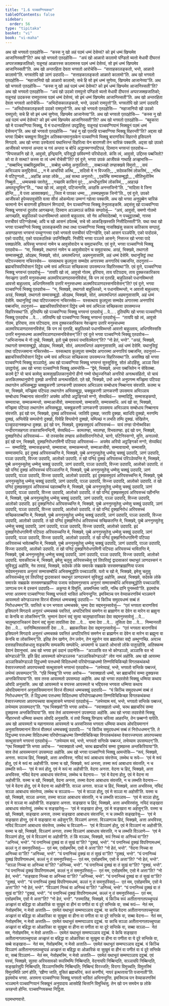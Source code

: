 ```yaml
---
title: "1.6 पञ्चवग्गियकथा"
tableOfContents: false
sidebar:
  order: 56
type: "tipitaka"
basket: "vi"
book: "vi-maha"
---
```



<DynamicBreadcrumb />

<Division number="10" book="vi-maha">

<Paragraph number="53" book="vi-maha">
अथ खो भगवतो एतदहोसि—  “कस्स नु खो अहं पठमं धम्मं देसेय्यं? को इमं धम्मं खिप्पमेव आजानिस्सती”ति? अथ खो भगवतो एतदहोसि—  “अयं खो आळारो कालामो पण्डितो ब्यत्तो मेधावी दीघरत्तं अप्परजक्खजातिको; यन्नूनाहं आळारस्स कालामस्स पठमं धम्मं देसेय्यं, सो इमं धम्मं खिप्पमेव आजानिस्सती”ति. अथ खो अन्तरहिता देवता भगवतो आरोचेसि—  “सत्ताहकालङ्कतो, भन्ते, आळारो कालामो”ति. भगवतोपि खो ञाणं उदपादि—  “सत्ताहकालङ्कतो आळारो कालामो”ति. अथ खो भगवतो एतदहोसि—  “महाजानियो खो आळारो कालामो; सचे हि सो इमं धम्मं सुणेय्य, खिप्पमेव आजानेय्या”ति.
</Paragraph>

<Paragraph number="54" book="vi-maha">
अथ खो भगवतो एतदहोसि—  “कस्स नु खो अहं पठमं धम्मं देसेय्यं? को इमं धम्मं खिप्पमेव आजानिस्सती”ति? अथ खो भगवतो एतदहोसि—  “अयं खो उदको रामपुत्तो पण्डितो ब्यत्तो मेधावी दीघरत्तं अप्परजक्खजातिको; यन्नूनाहं उदकस्स रामपुत्तस्स पठमं धम्मं देसेय्यं, सो इमं धम्मं खिप्पमेव आजानिस्सती”ति. अथ खो अन्तरहिता देवता भगवतो आरोचेसि—  “अभिदोसकालङ्कतो, भन्ते, उदको रामपुत्तो”ति. भगवतोपि खो ञाणं उदपादि—  “अभिदोसकालङ्कतो उदको रामपुत्तो”ति. अथ खो भगवतो एतदहोसि—  “महाजानियो खो उदको रामपुत्तो; सचे हि सो इमं धम्मं सुणेय्य, खिप्पमेव आजानेय्या”ति.
</Paragraph>

<Paragraph number="55" book="vi-maha">
अथ खो भगवतो एतदहोसि—  “कस्स नु खो अहं पठमं धम्मं देसेय्यं? को इमं धम्मं खिप्पमेव आजानिस्सती”ति? अथ खो भगवतो एतदहोसि—  “बहुकारा खो मे पञ्चवग्गिया भिक्खू, ये मं पधानपहितत्तं उपट्ठहिंसु; यन्नूनाहं पञ्चवग्गियानं भिक्खूनं पठमं धम्मं देसेय्यन्”ति. अथ खो भगवतो एतदहोसि—  “कहं नु खो एतरहि पञ्चवग्गिया भिक्खू विहरन्ती”ति? अद्दसा खो भगवा दिब्बेन चक्खुना विसुद्धेन अतिक्कन्तमानुसकेन पञ्चवग्गिये भिक्खू बाराणसियं विहरन्ते इसिपतने मिगदाये. अथ खो भगवा उरुवेलायं यथाभिरन्तं विहरित्वा येन बाराणसी तेन चारिकं पक्कामि.
</Paragraph>

</Division>
<Division number="11" book="vi-maha">

<Paragraph number="56" book="vi-maha">
अद्दसा खो उपको आजीवको भगवन्तं अन्तरा च गयं अन्तरा च बोधिं अद्धानमग्गप्पटिपन्नं, दिस्वान भगवन्तं एतदवोच—  “विप्पसन्नानि खो ते, आवुसो, इन्द्रियानि, परिसुद्धो छविवण्णो परियोदातो. कंसि त्वं, आवुसो, उद्दिस्स पब्बजितो? को वा ते सत्था? कस्स वा त्वं धम्मं रोचेसी”ति? एवं वुत्ते, भगवा उपकं आजीवकं गाथाहि अज्झभासि—
</Paragraph>

<Paragraph number="57" type="verses" book="vi-maha">
_“सब्बाभिभू सब्बविदूहमस्मि,_  
_सब्बेसु धम्मेसु अनूपलित्तो;_  
_सब्बञ्जहो तण्हाक्खये विमुत्तो,_  
_सयं अभिञ्ञाय कमुद्दिसेय्यं._  

</Paragraph>

<Paragraph number="58" type="verses" book="vi-maha">
_न मे आचरियो अत्थि,_  
_सदिसो मे न विज्जति;_  
_सदेवकस्मिं लोकस्मिं,_  
_नत्थि मे पटिपुग्गलो._  

</Paragraph>

<Paragraph number="59" type="verses" book="vi-maha">
_अहञ्हि अरहा लोके,_  
_अहं सत्था अनुत्तरो;_  
_एकोम्हि सम्मासम्बुद्धो,_  
_सीतिभूतोस्मि निब्बुतो._  

</Paragraph>

<Paragraph number="60" type="verses" book="vi-maha">
_धम्मचक्कं पवत्तेतुं,_  
_गच्छामि कासिनं पुरं;_  
_अन्धीभूतस्मिं लोकस्मिं,_  
_आहञ्छं अमतदुन्दुभिन्”ति._  

</Paragraph>

<Paragraph number="61" book="vi-maha">
“यथा खो त्वं, आवुसो, पटिजानासि, अरहसि अनन्तजिनो”ति.
</Paragraph>

<Paragraph number="62" type="verses" book="vi-maha">
_“मादिसा वे जिना होन्ति,_  
_ये पत्ता आसवक्खयं;_  
_जिता मे पापका धम्मा,_  
_तस्माहमुपक जिनो”ति._  

</Paragraph>

<Paragraph number="63" book="vi-maha">
एवं वुत्ते, उपको आजीवको हुपेय्यपावुसोति वत्वा सीसं ओकम्पेत्वा उम्मग्गं गहेत्वा पक्कामि.
</Paragraph>

</Division>
<Division number="12" book="vi-maha">

<Paragraph number="64" book="vi-maha">
अथ खो भगवा अनुपुब्बेन चारिकं चरमानो येन बाराणसी इसिपतनं मिगदायो, येन पञ्चवग्गिया भिक्खू तेनुपसङ्कमि. अद्दसंसु खो पञ्चवग्गिया भिक्खू भगवन्तं दूरतोव आगच्छन्तं; दिस्वान अञ्ञमञ्ञं कतिकं सण्ठपेसुं—  “अयं, आवुसो, समणो गोतमो आगच्छति, बाहुल्लिको पधानविब्भन्तो आवत्तो बाहुल्लाय. सो नेव अभिवादेतब्बो, न पच्चुट्ठातब्बो, नास्स पत्तचीवरं पटिग्गहेतब्बं; अपि च खो आसनं ठपेतब्बं, सचे सो आकङ्खिस्सति निसीदिस्सती”ति. यथा यथा खो भगवा पञ्चवग्गिये भिक्खू उपसङ्कमति तथा तथा पञ्चवग्गिया भिक्खू नासक्खिंसु सकाय कतिकाय सण्ठातुं. असण्ठहन्ता भगवन्तं पच्चुग्गन्त्वा एको भगवतो पत्तचीवरं पटिग्गहेसि, एको आसनं पञ्ञपेसि, एको पादोदकं, एको पादपीठं, एको पादकठलिकं उपनिक्खिपि. निसीदि भगवा पञ्ञत्ते आसने; निसज्ज खो भगवा पादे पक्खालेसि. अपिस्सु भगवन्तं नामेन च आवुसोवादेन च समुदाचरन्ति.
</Paragraph>

<Paragraph number="65" book="vi-maha">
एवं वुत्ते, भगवा पञ्चवग्गिये भिक्खू एतदवोच—  “मा, भिक्खवे, तथागतं नामेन च आवुसोवादेन च समुदाचरथ. अरहं, भिक्खवे, तथागतो सम्मासम्बुद्धो, ओदहथ, भिक्खवे, सोतं, अमतमधिगतं, अहमनुसासामि, अहं धम्मं देसेमि. यथानुसिट्ठं तथा पटिपज्जमाना नचिरस्सेव—  यस्सत्थाय कुलपुत्ता सम्मदेव अगारस्मा अनगारियं पब्बजन्ति, तदनुत्तरं—  ब्रह्मचरियपरियोसानं दिट्ठेव धम्मे सयं अभिञ्ञा सच्छिकत्वा उपसम्पज्ज विहरिस्सथा”ति. एवं वुत्ते, पञ्चवग्गिया भिक्खू भगवन्तं एतदवोचुं—  “तायपि खो त्वं, आवुसो गोतम, इरियाय, ताय पटिपदाय, ताय दुक्करकारिकाय नेवज्झगा उत्तरि मनुस्सधम्मा अलमरियञाणदस्सनविसेसं, किं पन त्वं एतरहि, बाहुल्लिको पधानविब्भन्तो आवत्तो बाहुल्लाय, अधिगमिस्ससि उत्तरि मनुस्सधम्मा अलमरियञाणदस्सनविसेसन्”ति? एवं वुत्ते, भगवा पञ्चवग्गिये भिक्खू एतदवोच—  “न, भिक्खवे, तथागतो बाहुल्लिको, न पधानविब्भन्तो, न आवत्तो बाहुल्लाय; अरहं, भिक्खवे, तथागतो सम्मासम्बुद्धो. ओदहथ, भिक्खवे, सोतं, अमतमधिगतं अहमनुसासामि, अहं धम्मं देसेमि. यथानुसिट्ठं तथा पटिपज्जमाना नचिरस्सेव—  यस्सत्थाय कुलपुत्ता सम्मदेव अगारस्मा अनगारियं पब्बजन्ति, तदनुत्तरं—  ब्रह्मचरियपरियोसानं दिट्ठेव धम्मे सयं अभिञ्ञा सच्छिकत्वा उपसम्पज्ज विहरिस्सथा”ति.
</Paragraph>

<Paragraph number="66" book="vi-maha">
दुतियम्पि खो पञ्चवग्गिया भिक्खू भगवन्तं एतदवोचुं …पे… . दुतियम्पि खो भगवा पञ्चवग्गिये भिक्खू एतदवोच …पे… . ततियम्पि खो पञ्चवग्गिया भिक्खू भगवन्तं एतदवोचुं—  “तायपि खो त्वं, आवुसो गोतम, इरियाय, ताय पटिपदाय, ताय दुक्करकारिकाय नेवज्झगा उत्तरि मनुस्सधम्मा अलमरियञाणदस्सनविसेसं, किं पन त्वं एतरहि, बाहुल्लिको पधानविब्भन्तो आवत्तो बाहुल्लाय, अधिगमिस्ससि उत्तरि मनुस्सधम्मा अलमरियञाणदस्सनविसेसन्”ति?
</Paragraph>

<Paragraph number="67" book="vi-maha">
एवं वुत्ते भगवा पञ्चवग्गिये भिक्खू एतदवोच—  “अभिजानाथ मे नो तुम्हे, भिक्खवे, इतो पुब्बे एवरूपं पभावितमेतन्”ति? “नो हेतं, भन्ते”. “अरहं, भिक्खवे, तथागतो सम्मासम्बुद्धो, ओदहथ, भिक्खवे, सोतं, अमतमधिगतं अहमनुसासामि, अहं धम्मं देसेमि. यथानुसिट्ठं तथा पटिपज्जमाना नचिरस्सेव—  यस्सत्थाय कुलपुत्ता सम्मदेव अगारस्मा अनगारियं पब्बजन्ति, तदनुत्तरं—  ब्रह्मचरियपरियोसानं दिट्ठेव धम्मे सयं अभिञ्ञा सच्छिकत्वा उपसम्पज्ज विहरिस्सथा”ति. असक्खि खो भगवा पञ्चवग्गिये भिक्खू सञ्ञापेतुं. अथ खो पञ्चवग्गिया भिक्खू भगवन्तं सुस्सूसिंसु, सोतं ओदहिंसु, अञ्ञा चित्तं उपट्ठापेसुं.
</Paragraph>

</Division>
<Division number="13" book="vi-maha">

<Paragraph number="68" book="vi-maha">
अथ खो भगवा पञ्चवग्गिये भिक्खू आमन्तेसि—
</Paragraph>

<Paragraph number="69" book="vi-maha">
“द्वेमे, भिक्खवे, अन्ता पब्बजितेन न सेवितब्बा. कतमे द्वे? यो चायं कामेसु कामसुखल्लिकानुयोगो हीनो गम्मो पोथुज्जनिको अनरियो अनत्थसंहितो, यो चायं अत्तकिलमथानुयोगो दुक्खो अनरियो अनत्थसंहितो. एते खो, भिक्खवे, उभो अन्ते अनुपगम्म मज्झिमा पटिपदा तथागतेन अभिसम्बुद्धा चक्खुकरणी ञाणकरणी उपसमाय अभिञ्ञाय सम्बोधाय निब्बानाय संवत्तति.
</Paragraph>

<Paragraph number="70" book="vi-maha">
कतमा च सा, भिक्खवे, मज्झिमा पटिपदा तथागतेन अभिसम्बुद्धा, चक्खुकरणी ञाणकरणी उपसमाय अभिञ्ञाय सम्बोधाय निब्बानाय संवत्तति? अयमेव अरियो अट्ठङ्गिको मग्गो, सेय्यथिदं—  सम्मादिट्ठि, सम्मासङ्कप्पो, सम्मावाचा, सम्माकम्मन्तो, सम्माआजीवो, सम्मावायामो, सम्मासति, सम्मासमाधि. अयं खो सा, भिक्खवे, मज्झिमा पटिपदा तथागतेन अभिसम्बुद्धा, चक्खुकरणी ञाणकरणी उपसमाय अभिञ्ञाय सम्बोधाय निब्बानाय संवत्तति.
</Paragraph>

</Division>
<Division number="14" book="vi-maha">

<Paragraph number="71" book="vi-maha">
इदं खो पन, भिक्खवे, दुक्खं अरियसच्चं. जातिपि दुक्खा, जरापि दुक्खा, ब्याधिपि दुक्खो, मरणम्पि दुक्खं, अप्पियेहि सम्पयोगो दुक्खो, पियेहि विप्पयोगो दुक्खो, यम्पिच्छं न लभति तम्पि दुक्खं. संखित्तेन, पञ्चुपादानक्खन्धा दुक्खा.
</Paragraph>

<Paragraph number="72" book="vi-maha">
इदं खो पन, भिक्खवे, दुक्खसमुदयं अरियसच्चं—  यायं तण्हा पोनोब्भविका नन्दीरागसहगता तत्रतत्राभिनन्दिनी, सेय्यथिदं—  कामतण्हा, भवतण्हा, विभवतण्हा.
</Paragraph>

<Paragraph number="73" book="vi-maha">
इदं खो पन, भिक्खवे, दुक्खनिरोधं अरियसच्चं—  यो तस्सायेव तण्हाय असेसविरागनिरोधो, चागो, पटिनिस्सग्गो, मुत्ति, अनालयो.
</Paragraph>

<Paragraph number="74" book="vi-maha">
इदं खो पन, भिक्खवे, दुक्खनिरोधगामिनी पटिपदा अरियसच्चं—  अयमेव अरियो अट्ठङ्गिको मग्गो, सेय्यथिदं—  सम्मादिट्ठि, सम्मासङ्कप्पो, सम्मावाचा, सम्माकम्मन्तो, सम्माआजीवो, सम्मावायामो, सम्मासति, सम्मासमाधि.
</Paragraph>

</Division>
<Division number="15" book="vi-maha">

<Paragraph number="75" book="vi-maha">
इदं दुक्खं अरियसच्चन्ति मे, भिक्खवे, पुब्बे अननुस्सुतेसु धम्मेसु चक्खुं उदपादि, ञाणं उदपादि, पञ्ञा उदपादि, विज्जा उदपादि, आलोको उदपादि. तं खो पनिदं दुक्खं अरियसच्चं परिञ्ञेय्यन्ति मे, भिक्खवे, पुब्बे अननुस्सुतेसु धम्मेसु चक्खुं उदपादि, ञाणं उदपादि, पञ्ञा उदपादि, विज्जा उदपादि, आलोको उदपादि. तं खो पनिदं दुक्खं अरियसच्चं परिञ्ञातन्ति मे, भिक्खवे, पुब्बे अननुस्सुतेसु धम्मेसु चक्खुं उदपादि, ञाणं उदपादि, पञ्ञा उदपादि, विज्जा उदपादि, आलोको उदपादि.
</Paragraph>

<Paragraph number="76" book="vi-maha">
इदं दुक्खसमुदयं अरियसच्चन्ति मे, भिक्खवे, पुब्बे अननुस्सुतेसु धम्मेसु चक्खुं उदपादि, ञाणं उदपादि, पञ्ञा उदपादि, विज्जा उदपादि, आलोको उदपादि. तं खो पनिदं दुक्खसमुदयं अरियसच्चं पहातब्बन्ति मे, भिक्खवे, पुब्बे अननुस्सुतेसु धम्मेसु चक्खुं उदपादि, ञाणं उदपादि, पञ्ञा उदपादि, विज्जा उदपादि, आलोको उदपादि. तं खो पनिदं दुक्खसमुदयं अरियसच्चं पहीनन्ति मे, भिक्खवे, पुब्बे अननुस्सुतेसु धम्मेसु चक्खुं उदपादि, ञाणं उदपादि, पञ्ञा उदपादि, विज्जा उदपादि, आलोको उदपादि.
</Paragraph>

<Paragraph number="77" book="vi-maha">
इदं दुक्खनिरोधं अरियसच्चन्ति मे, भिक्खवे, पुब्बे अननुस्सुतेसु धम्मेसु चक्खुं उदपादि, ञाणं उदपादि, पञ्ञा उदपादि, विज्जा उदपादि, आलोको उदपादि. तं खो पनिदं दुक्खनिरोधं अरियसच्चं सच्छिकातब्बन्ति मे, भिक्खवे, पुब्बे अननुस्सुतेसु धम्मेसु चक्खुं उदपादि, ञाणं उदपादि, पञ्ञा उदपादि, विज्जा उदपादि, आलोको उदपादि. तं खो पनिदं दुक्खनिरोधं अरियसच्चं सच्छिकतन्ति मे, भिक्खवे, पुब्बे अननुस्सुतेसु धम्मेसु चक्खुं उदपादि, ञाणं उदपादि, पञ्ञा उदपादि, विज्जा उदपादि, आलोको उदपादि.
</Paragraph>

<Paragraph number="78" book="vi-maha">
इदं दुक्खनिरोधगामिनी पटिपदा अरियसच्चन्ति मे, भिक्खवे, पुब्बे अननुस्सुतेसु धम्मेसु चक्खुं उदपादि, ञाणं उदपादि, पञ्ञा उदपादि, विज्जा उदपादि, आलोको उदपादि. तं खो पनिदं दुक्खनिरोधगामिनी पटिपदा अरियसच्चं भावेतब्बन्ति मे, भिक्खवे, पुब्बे अननुस्सुतेसु धम्मेसु चक्खुं उदपादि, ञाणं उदपादि, पञ्ञा उदपादि, विज्जा उदपादि, आलोको उदपादि. तं खो पनिदं दुक्खनिरोधगामिनी पटिपदा अरियसच्चं भावितन्ति मे, भिक्खवे, पुब्बे अननुस्सुतेसु धम्मेसु चक्खुं उदपादि, ञाणं उदपादि, पञ्ञा उदपादि, विज्जा उदपादि, आलोको उदपादि.
</Paragraph>

</Division>
<Division number="16" book="vi-maha">

<Paragraph number="79" book="vi-maha">
यावकीवञ्च मे, भिक्खवे, इमेसु चतूसु अरियसच्चेसु एवं तिपरिवट्टं द्वादसाकारं यथाभूतं ञाणदस्सनं न सुविसुद्धं अहोसि, नेव तावाहं, भिक्खवे, सदेवके लोके समारके सब्रह्मके सस्समणब्राह्मणिया पजाय सदेवमनुस्साय अनुत्तरं सम्मासम्बोधिं अभिसम्बुद्धोति पच्चञ्ञासिं.
</Paragraph>

<Paragraph number="80" book="vi-maha">
यतो च खो मे, भिक्खवे, इमेसु चतूसु अरियसच्चेसु एवं तिपरिवट्टं द्वादसाकारं यथाभूतं ञाणदस्सनं सुविसुद्धं अहोसि, अथाहं, भिक्खवे, सदेवके लोके समारके सब्रह्मके सस्समणब्राह्मणिया पजाय सदेवमनुस्साय अनुत्तरं सम्मासम्बोधिं अभिसम्बुद्धोति पच्चञ्ञासिं. ञाणञ्च पन मे दस्सनं उदपादि—  अकुप्पा मे विमुत्ति, अयमन्तिमा जाति, नत्थि दानि पुनब्भवो”ति. इदमवोच भगवा अत्तमना पञ्चवग्गिया भिक्खू भगवतो भासितं अभिनन्दुन्ति.
</Paragraph>

<Paragraph number="81" book="vi-maha">
इमस्मिञ्च पन वेय्याकरणस्मिं भञ्ञमाने आयस्मतो कोण्डञ्ञस्स विरजं वीतमलं धम्मचक्खुं उदपादि—  “यं किञ्चि समुदयधम्मं सब्बं तं निरोधधम्मन्”ति.
</Paragraph>

</Division>
<Division number="17" book="vi-maha">

<Paragraph number="82" book="vi-maha">
पवत्तिते च पन भगवता धम्मचक्के, भुम्मा देवा सद्दमनुस्सावेसुं—  “एतं भगवता बाराणसियं इसिपतने मिगदाये अनुत्तरं धम्मचक्कं पवत्तितं, अप्पटिवत्तियं समणेन वा ब्राह्मणेन वा देवेन वा मारेन वा ब्रह्मुना वा केनचि वा लोकस्मिन्”ति. भुम्मानं देवानं सद्दं सुत्वा चातुमहाराजिका देवा सद्दमनुस्सावेसुं …पे…  चातुमहाराजिकानं देवानं सद्दं सुत्वा तावतिंसा देवा …पे…  यामा देवा …पे…  तुसिता देवा …पे…  निम्मानरती देवा …पे…  परनिम्मितवसवत्ती देवा …पे…  ब्रह्मकायिका देवा सद्दमनुस्सावेसुं—  “एतं भगवता बाराणसियं इसिपतने मिगदाये अनुत्तरं धम्मचक्कं पवत्तितं अप्पटिवत्तियं समणेन वा ब्राह्मणेन वा देवेन वा मारेन वा ब्रह्मुना वा केनचि वा लोकस्मिन्”ति.
</Paragraph>

<Paragraph number="83" book="vi-maha">
इतिह तेन खणेन, तेन लयेन, तेन मुहुत्तेन याव ब्रह्मलोका सद्दो अब्भुग्गच्छि. अयञ्च दससहस्सिलोकधातु सङ्कम्पि सम्पकम्पि सम्पवेधि; अप्पमाणो च उळारो ओभासो लोके पातुरहोसि, अतिक्कम्म देवानं देवानुभावं.
</Paragraph>

<Paragraph number="84" book="vi-maha">
अथ खो भगवा इमं उदानं उदानेसि—  “अञ्ञासि वत भो कोण्डञ्ञो, अञ्ञासि वत भो कोण्डञ्ञो”ति. इति हिदं आयस्मतो कोण्डञ्ञस्स “अञ्ञासिकोण्डञ्ञो” त्वेव नामं अहोसि.
</Paragraph>

</Division>
<Division number="18" book="vi-maha">

<Paragraph number="85" book="vi-maha">
अथ खो आयस्मा अञ्ञासिकोण्डञ्ञो दिट्ठधम्मो पत्तधम्मो विदितधम्मो परियोगाळ्हधम्मो तिण्णविचिकिच्छो विगतकथंकथो वेसारज्जप्पत्तो अपरप्पच्चयो सत्थुसासने भगवन्तं एतदवोच—  “लभेय्याहं, भन्ते, भगवतो सन्तिके पब्बज्जं, लभेय्यं उपसम्पदन्”ति. “एहि भिक्खू”ति भगवा अवोच—  “स्वाक्खातो धम्मो, चर ब्रह्मचरियं सम्मा दुक्खस्स अन्तकिरियाया”ति. साव तस्स आयस्मतो उपसम्पदा अहोसि.
</Paragraph>

</Division>
<Division number="19" book="vi-maha">

<Paragraph number="86" book="vi-maha">
अथ खो भगवा तदवसेसे भिक्खू धम्मिया कथाय ओवदि अनुसासि. अथ खो आयस्मतो च वप्पस्स आयस्मतो च भद्दियस्स भगवता धम्मिया कथाय ओवदियमानानं अनुसासियमानानं विरजं वीतमलं धम्मचक्खुं उदपादि—  “यं किञ्चि समुदयधम्मं सब्बं तं निरोधधम्मन्”ति. ते दिट्ठधम्मा पत्तधम्मा विदितधम्मा परियोगाळ्हधम्मा तिण्णविचिकिच्छा विगतकथंकथा वेसारज्जप्पत्ता अपरप्पच्चया सत्थुसासने भगवन्तं एतदवोचुं—  “लभेय्याम मयं, भन्ते, भगवतो सन्तिके पब्बज्जं, लभेय्याम उपसम्पदन्”ति. “एथ भिक्खवो”ति भगवा अवोच—  “स्वाक्खातो धम्मो, चरथ ब्रह्मचरियं सम्मा दुक्खस्स अन्तकिरियाया”ति. साव तेसं आयस्मन्तानं उपसम्पदा अहोसि.
</Paragraph>

<Paragraph number="87" book="vi-maha">
अथ खो भगवा तदवसेसे भिक्खू नीहारभत्तो धम्मिया कथाय ओवदि अनुसासि. यं तयो भिक्खू पिण्डाय चरित्वा आहरन्ति, तेन छब्बग्गो यापेति. अथ खो आयस्मतो च महानामस्स आयस्मतो च अस्सजिस्स भगवता धम्मिया कथाय ओवदियमानानं अनुसासियमानानं विरजं वीतमलं धम्मचक्खुं उदपादि—  “यं किञ्चि समुदयधम्मं सब्बं तं निरोधधम्मन्”ति. ते दिट्ठधम्मा पत्तधम्मा विदितधम्मा परियोगाळ्हधम्मा तिण्णविचिकिच्छा विगतकथंकथा वेसारज्जप्पत्ता अपरप्पच्चया सत्थुसासने भगवन्तं एतदवोचुं—  “लभेय्याम मयं, भन्ते, भगवतो सन्तिके पब्बज्जं, लभेय्याम उपसम्पदन्”ति. “एथ भिक्खवो”ति भगवा अवोच—  “स्वाक्खातो धम्मो, चरथ ब्रह्मचरियं सम्मा दुक्खस्स अन्तकिरियाया”ति. साव तेसं आयस्मन्तानं उपसम्पदा अहोसि.
</Paragraph>

</Division>
<Division number="20" book="vi-maha">

<Paragraph number="88" book="vi-maha">
अथ खो भगवा पञ्चवग्गिये भिक्खू आमन्तेसि—
</Paragraph>

<Paragraph number="89" book="vi-maha">
“रूपं, भिक्खवे, अनत्ता. रूपञ्च हिदं, भिक्खवे, अत्ता अभविस्स, नयिदं रूपं आबाधाय संवत्तेय्य, लब्भेथ च रूपे—  ‘एवं मे रूपं होतु, एवं मे रूपं मा अहोसी’ति. यस्मा च खो, भिक्खवे, रूपं अनत्ता, तस्मा रूपं आबाधाय संवत्तति, न च लब्भति रूपे—  ‘एवं मे रूपं होतु, एवं मे रूपं मा अहोसी’ति.
</Paragraph>

<Paragraph number="90" book="vi-maha">
वेदना अनत्ता. वेदना च हिदं, भिक्खवे, अत्ता अभविस्स, नयिदं वेदना आबाधाय संवत्तेय्य, लब्भेथ च वेदनाय—  ‘एवं मे वेदना होतु, एवं मे वेदना मा अहोसी’ति. यस्मा च खो, भिक्खवे, वेदना अनत्ता, तस्मा वेदना आबाधाय संवत्तति, न च लब्भति वेदनाय—  ‘एवं मे वेदना होतु, एवं मे वेदना मा अहोसी’ति.
</Paragraph>

<Paragraph number="91" book="vi-maha">
सञ्ञा अनत्ता. सञ्ञा च हिदं, भिक्खवे, अत्ता अभविस्स, नयिदं सञ्ञा आबाधाय संवत्तेय्य, लब्भेथ च सञ्ञाय—  ‘एवं मे सञ्ञा होतु, एवं मे सञ्ञा मा अहोसी’ति. यस्मा च खो, भिक्खवे, सञ्ञा अनत्ता, तस्मा सञ्ञा आबाधाय संवत्तति, न च लब्भति सञ्ञाय—  ‘एवं मे सञ्ञा होतु, एवं मे सञ्ञा मा अहोसी’ति.
</Paragraph>

<Paragraph number="92" book="vi-maha">
सङ्खारा अनत्ता. सङ्खारा च हिदं, भिक्खवे, अत्ता अभविस्संसु, नयिदं सङ्खारा आबाधाय संवत्तेय्युं, लब्भेथ च सङ्खारेसु—  ‘एवं मे सङ्खारा होन्तु, एवं मे सङ्खारा मा अहेसुन्’ति. यस्मा च खो, भिक्खवे, सङ्खारा अनत्ता, तस्मा सङ्खारा आबाधाय संवत्तन्ति, न च लब्भति सङ्खारेसु—  ‘एवं मे सङ्खारा होन्तु, एवं मे सङ्खारा मा अहेसुन्’ति.
</Paragraph>

<Paragraph number="93" book="vi-maha">
विञ्ञाणं अनत्ता. विञ्ञाणञ्च हिदं, भिक्खवे, अत्ता अभविस्स, नयिदं विञ्ञाणं आबाधाय संवत्तेय्य, लब्भेथ च विञ्ञाणे—  ‘एवं मे विञ्ञाणं होतु, एवं मे विञ्ञाणं मा अहोसी’ति. यस्मा च खो, भिक्खवे, विञ्ञाणं अनत्ता, तस्मा विञ्ञाणं आबाधाय संवत्तति, न च लब्भति विञ्ञाणे—  ‘एवं मे विञ्ञाणं होतु, एवं मे विञ्ञाणं मा अहोसी’ति.
</Paragraph>

</Division>
<Division number="21" book="vi-maha">

<Paragraph number="94" book="vi-maha">
तं किं मञ्ञथ, भिक्खवे, रूपं निच्चं वा अनिच्चं वा”ति? “अनिच्चं, भन्ते”. “यं पनानिच्चं दुक्खं वा तं सुखं वा”ति? “दुक्खं, भन्ते”. “यं पनानिच्चं दुक्खं विपरिणामधम्मं, कल्लं नु तं समनुपस्सितुं—  एतं मम, एसोहमस्मि, एसो मे अत्ता”ति? “नो हेतं, भन्ते”.
</Paragraph>

<Paragraph number="95" book="vi-maha">
“वेदना निच्चा वा अनिच्चा वा”ति? “अनिच्चा, भन्ते”. “यं पनानिच्चं दुक्खं वा तं सुखं वा”ति? “दुक्खं, भन्ते”. “यं पनानिच्चं दुक्खं विपरिणामधम्मं, कल्लं नु तं समनुपस्सितुं—  एतं मम, एसोहमस्मि, एसो मे अत्ता”ति? “नो हेतं, भन्ते”.
</Paragraph>

<Paragraph number="96" book="vi-maha">
“सञ्ञा निच्चा वा अनिच्चा वा”ति? “अनिच्चा, भन्ते”. “यं पनानिच्चं दुक्खं वा तं सुखं वा”ति? “दुक्खं, भन्ते”. “यं पनानिच्चं दुक्खं विपरिणामधम्मं, कल्लं नु तं समनुपस्सितुं—  एतं मम, एसोहमस्मि, एसो मे अत्ता”ति? “नो हेतं, भन्ते”.
</Paragraph>

<Paragraph number="97" book="vi-maha">
“सङ्खारा निच्चा वा अनिच्चा वा”ति? “अनिच्चा, भन्ते”. “यं पनानिच्चं दुक्खं वा तं सुखं वा”ति? “दुक्खं, भन्ते”. “यं पनानिच्चं दुक्खं विपरिणामधम्मं, कल्लं नु तं समनुपस्सितुं—  एतं मम, एसोहमस्मि, एसो मे अत्ता”ति? “नो हेतं, भन्ते”.
</Paragraph>

<Paragraph number="98" book="vi-maha">
“विञ्ञाणं निच्चं वा अनिच्चं वा”ति? “अनिच्चं, भन्ते”. “यं पनानिच्चं दुक्खं वा तं सुखं वा”ति? “दुक्खं, भन्ते”. “यं पनानिच्चं दुक्खं विपरिणामधम्मं, कल्लं नु तं समनुपस्सितुं—  एतं मम, एसोहमस्मि, एसो मे अत्ता”ति? “नो हेतं, भन्ते”.
</Paragraph>

</Division>
<Division number="22" book="vi-maha">

<Paragraph number="99" book="vi-maha">
“तस्मातिह, भिक्खवे, यं किञ्चि रूपं अतीतानागतपच्चुप्पन्नं अज्झत्तं वा बहिद्धा वा ओळारिकं वा सुखुमं वा हीनं वा पणीतं वा यं दूरे सन्तिके वा, सब्बं रूपं—  नेतं मम, नेसोहमस्मि, न मेसो अत्ताति—  एवमेतं यथाभूतं सम्मप्पञ्ञाय दट्ठब्बं.
</Paragraph>

<Paragraph number="100" book="vi-maha">
या काचि वेदना अतीतानागतपच्चुप्पन्ना अज्झत्तं वा बहिद्धा वा ओळारिका वा सुखुमा वा हीना वा पणीता वा या दूरे सन्तिके वा, सब्बा वेदना—  नेतं मम, नेसोहमस्मि, न मेसो अत्ताति—  एवमेतं यथाभूतं सम्मप्पञ्ञाय दट्ठब्बं.
</Paragraph>

<Paragraph number="101" book="vi-maha">
या काचि सञ्ञा अतीतानागतपच्चुप्पन्ना अज्झत्तं वा बहिद्धा वा ओळारिका वा सुखुमा वा हीना वा पणीता वा या दूरे सन्तिके वा, सब्बा सञ्ञा—  नेतं मम, नेसोहमस्मि, न मेसो अत्ताति—  एवमेतं यथाभूतं सम्मप्पञ्ञाय दट्ठब्बं.
</Paragraph>

<Paragraph number="102" book="vi-maha">
ये केचि सङ्खारा अतीतानागतपच्चुप्पन्ना अज्झत्तं वा बहिद्धा वा ओळारिका वा सुखुमा वा हीना वा पणीता वा ये दूरे सन्तिके वा, सब्बे सङ्खारा—  नेतं मम, नेसोहमस्मि, न मेसो अत्ताति—  एवमेतं यथाभूतं सम्मप्पञ्ञाय दट्ठब्बं.
</Paragraph>

<Paragraph number="103" book="vi-maha">
यं किञ्चि विञ्ञाणं अतीतानागतपच्चुप्पन्नं अज्झत्तं वा बहिद्धा वा ओळारिकं वा सुखुमं वा हीनं वा पणीतं वा यं दूरे सन्तिके वा, सब्बं विञ्ञाणं—  नेतं मम, नेसोहमस्मि, न मेसो अत्ताति—  एवमेतं यथाभूतं सम्मप्पञ्ञाय दट्ठब्बं.
</Paragraph>

</Division>
<Division number="23" book="vi-maha">

<Paragraph number="104" book="vi-maha">
एवं पस्सं, भिक्खवे, सुतवा अरियसावको रूपस्मिम्पि निब्बिन्दति, वेदनायपि निब्बिन्दति, सञ्ञायपि निब्बिन्दति, सङ्खारेसुपि निब्बिन्दति, विञ्ञाणस्मिम्पि निब्बिन्दति; निब्बिन्दं विरज्जति; विरागा विमुच्चति; विमुत्तस्मिं विमुत्तमिति ञाणं होति, ‘खीणा जाति, वुसितं ब्रह्मचरियं, कतं करणीयं, नापरं इत्थत्ताया’ति पजानाती”ति.
</Paragraph>

</Division>
<Division number="24" book="vi-maha">

<Paragraph number="105" book="vi-maha">
इदमवोच भगवा. अत्तमना पञ्चवग्गिया भिक्खू भगवतो भासितं अभिनन्दुन्ति. इमस्मिञ्च पन वेय्याकरणस्मिं भञ्ञमाने पञ्चवग्गियानं भिक्खूनं अनुपादाय आसवेहि चित्तानि विमुच्चिंसु. तेन खो पन समयेन छ लोके अरहन्तो होन्ति.

</Paragraph>
</Division>

<Paragraph number="106" type="center" book="vi-maha">
पञ्चवग्गियकथा निट्ठिता.

  
पठमभाणवारो.
</Paragraph>
